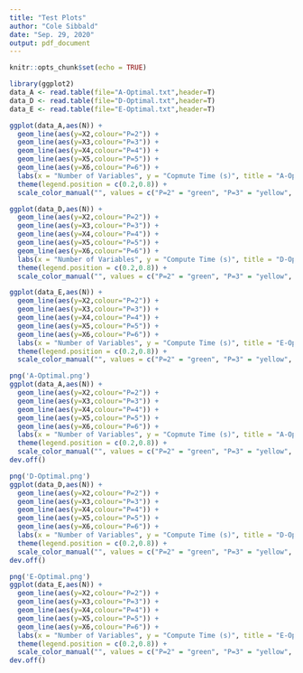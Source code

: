 ```yaml
---
title: "Test Plots"
author: "Cole Sibbald"
date: "Sep. 29, 2020"
output: pdf_document
---
```


```r
knitr::opts_chunk$set(echo = TRUE)
```

```r
library(ggplot2)
data_A <- read.table(file="A-Optimal.txt",header=T)
data_D <- read.table(file="D-Optimal.txt",header=T)
data_E <- read.table(file="E-Optimal.txt",header=T)
```

```r
ggplot(data_A,aes(N)) +
  geom_line(aes(y=X2,colour="P=2")) +
  geom_line(aes(y=X3,colour="P=3")) +
  geom_line(aes(y=X4,colour="P=4")) +
  geom_line(aes(y=X5,colour="P=5")) +
  geom_line(aes(y=X6,colour="P=6")) +
  labs(x = "Number of Variables", y = "Copmute Time (s)", title = "A-Optimal (a = 0, b = 1)") + 
  theme(legend.position = c(0.2,0.8)) + 
  scale_color_manual("", values = c("P=2" = "green", "P=3" = "yellow", "P=4" = "Orange", "P=5" = "red", "P=6" = "violet"))

ggplot(data_D,aes(N)) +
  geom_line(aes(y=X2,colour="P=2")) +
  geom_line(aes(y=X3,colour="P=3")) +
  geom_line(aes(y=X4,colour="P=4")) +
  geom_line(aes(y=X5,colour="P=5")) +
  geom_line(aes(y=X6,colour="P=6")) +
  labs(x = "Number of Variables", y = "Compute Time (s)", title = "D-Optimal (a = 0, b = 1)") + 
  theme(legend.position = c(0.2,0.8)) + 
  scale_color_manual("", values = c("P=2" = "green", "P=3" = "yellow", "P=4" = "Orange", "P=5" = "red", "P=6" = "violet"))

ggplot(data_E,aes(N)) +
  geom_line(aes(y=X2,colour="P=2")) +
  geom_line(aes(y=X3,colour="P=3")) +
  geom_line(aes(y=X4,colour="P=4")) +
  geom_line(aes(y=X5,colour="P=5")) +
  geom_line(aes(y=X6,colour="P=6")) +
  labs(x = "Number of Variables", y = "Compute Time (s)", title = "E-Optimal (a = 0, b = 1)") + 
  theme(legend.position = c(0.2,0.8)) + 
  scale_color_manual("", values = c("P=2" = "green", "P=3" = "yellow", "P=4" = "Orange", "P=5" = "red", "P=6" = "violet"))
```

```r
png('A-Optimal.png')
ggplot(data_A,aes(N)) +
  geom_line(aes(y=X2,colour="P=2")) +
  geom_line(aes(y=X3,colour="P=3")) +
  geom_line(aes(y=X4,colour="P=4")) +
  geom_line(aes(y=X5,colour="P=5")) +
  geom_line(aes(y=X6,colour="P=6")) +
  labs(x = "Number of Variables", y = "Copmute Time (s)", title = "A-Optimal (a = 0, b = 1)") + 
  theme(legend.position = c(0.2,0.8)) + 
  scale_color_manual("", values = c("P=2" = "green", "P=3" = "yellow", "P=4" = "Orange", "P=5" = "red", "P=6" = "violet"))
dev.off()

png('D-Optimal.png')
ggplot(data_D,aes(N)) +
  geom_line(aes(y=X2,colour="P=2")) +
  geom_line(aes(y=X3,colour="P=3")) +
  geom_line(aes(y=X4,colour="P=4")) +
  geom_line(aes(y=X5,colour="P=5")) +
  geom_line(aes(y=X6,colour="P=6")) +
  labs(x = "Number of Variables", y = "Compute Time (s)", title = "D-Optimal (a = 0, b = 1)") + 
  theme(legend.position = c(0.2,0.8)) + 
  scale_color_manual("", values = c("P=2" = "green", "P=3" = "yellow", "P=4" = "Orange", "P=5" = "red", "P=6" = "violet"))
dev.off()

png('E-Optimal.png')
ggplot(data_E,aes(N)) +
  geom_line(aes(y=X2,colour="P=2")) +
  geom_line(aes(y=X3,colour="P=3")) +
  geom_line(aes(y=X4,colour="P=4")) +
  geom_line(aes(y=X5,colour="P=5")) +
  geom_line(aes(y=X6,colour="P=6")) +
  labs(x = "Number of Variables", y = "Compute Time (s)", title = "E-Optimal (a = 0, b = 1)") + 
  theme(legend.position = c(0.2,0.8)) + 
  scale_color_manual("", values = c("P=2" = "green", "P=3" = "yellow", "P=4" = "Orange", "P=5" = "red", "P=6" = "violet"))
dev.off()
```
